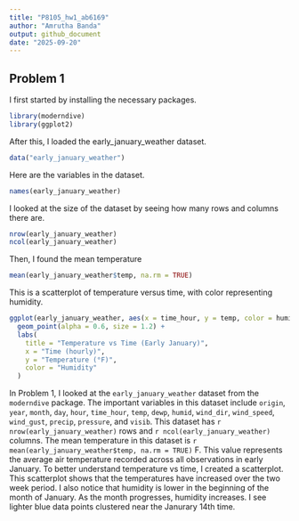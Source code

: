```yaml
---
title: "P8105_hw1_ab6169"
author: "Amrutha Banda"
output: github_document
date: "2025-09-20"
---
```


## Problem 1 

I first started by installing the necessary packages. 
```r
library(moderndive)
library(ggplot2)
```

After this, I loaded the early_january_weather dataset.
```r
data("early_january_weather")
```

Here are the variables in the dataset. 
```r
names(early_january_weather)
```

I looked at the size of the dataset by seeing how many rows and columns there are.
```r
nrow(early_january_weather)
ncol(early_january_weather)
```

Then, I found the mean temperature 
```r
mean(early_january_weather$temp, na.rm = TRUE)
```

This is a scatterplot of temperature versus time, with color representing humidity.
```r
ggplot(early_january_weather, aes(x = time_hour, y = temp, color = humid)) +
  geom_point(alpha = 0.6, size = 1.2) +
  labs(
    title = "Temperature vs Time (Early January)",
    x = "Time (hourly)",
    y = "Temperature (°F)",
    color = "Humidity"
  )
```

In Problem 1, I looked at the `early_january_weather` dataset from the `moderndive` package. The important variables in this dataset include `origin`, `year`, `month`, `day`, `hour`, `time_hour`, `temp`, `dewp`, `humid`, `wind_dir`, `wind_speed`, `wind_gust`, `precip`, `pressure`, and `visib`. This dataset has `r nrow(early_january_weather)` rows and `r ncol(early_january_weather)` columns. The mean temperature in this dataset is `r mean(early_january_weather$temp, na.rm = TRUE)` F. This value represents the average air temperature recorded across all observations in early January. To better understand temperature vs time, I created a scatterplot. This scatterplot shows that the temperatures have increased over the two week period. I also notice that humidity is lower in the beginning of the month of January. As the month progresses, humidity increases. I see lighter blue data points clustered near the Janurary 14th time. 




